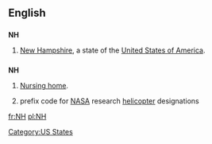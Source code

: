 {{see|nH}}
==English==

==={{abbreviation}}===
'''NH'''

# {{US}} [[New Hampshire]], a state of the [[United States of America]].

==={{initialism}}===
'''NH'''

# [[nursing home|Nursing home]].
# {{US}}{{aviation}} prefix code for [[NASA]] research [[helicopter]] designations

[[Category:US States]]

[[fr:NH]]
[[pl:NH]]